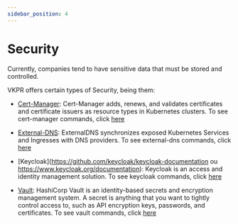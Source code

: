 ```yaml
---
sidebar_position: 4
---
```


# Security

Currently, companies tend to have sensitive data that must be stored and controlled.

VKPR offers certain types of Security, being them: 

- [Cert-Manager](https://cert-manager.io/docs/): Cert-Manager adds, renews, and validates certificates and certificate issuers as resource types in Kubernetes clusters. To see cert-manager commands, click [here](/docs/commands/cert-manager/install)

- [External-DNS](https://github.com/kubernetes-sigs/external-dns): ExternalDNS synchronizes exposed Kubernetes Services and Ingresses with DNS providers. To see external-dns commands, click [here](/docs/commands/external-dns/install)

- [Keycloak](https://github.com/keycloak/keycloak-documentation ou https://www.keycloak.org/documentation): Keycloak is an access and identity management solution. To see keycloak commands, click [here](/docs/commands/keycloak/install)

- [Vault](https://www.vaultproject.io/docs): HashiCorp Vault is an identity-based secrets and encryption management system. A secret is anything that you want to tightly control access to, such as API encryption keys, passwords, and certificates. To see vault commands, click [here](/docs/commands/vault/install)


